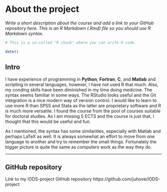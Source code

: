 
# About the project

*Write a short description about the course and add a link to your GitHub repository here. This is an R Markdown (.Rmd) file so you should use R Markdown syntax.*

```r
# This is a so-called "R chunk" where you can write R code.

date()

```
## Intro

I have experience of programming in **Python**, **Fortran**, **C**, and **Matlab** and scripting in several languages, however, I have not used R that much. Also, my conding skills have been diminished in my time doing medicine. The syntax seems familiar in some ways. The RStudio looks useful and the Git integration is a nice modern way of version control. I would like to learn to use more R than SPSS and Stata as the latter are proprietary software and R is much more versatile. I found the course from the pool of courses suitable for doctoral studies. As I am missing 5 ECTS and the course is just that, I thought that this would be useful and fun.

As I mentioned, the syntax has some similarities, especially with Matlab and perhaps LaTeX as well. It is always somewhat an effort to move from one language to another and try to remember the small things. Fortunately the bigger picture is quite the same as computers work as the way they do.

***

## GitHub repository

Link to my IODS-project GitHub repository https://github.com/juhove/IODS-project



